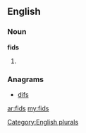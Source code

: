 {{also|FIDS}}
==English==

===Noun===
'''fids'''

# {{plural of|[[fid]]}}

===Anagrams===
* [[difs#English|difs]]

[[Category:English plurals]]

[[ar:fids]]
[[my:fids]]